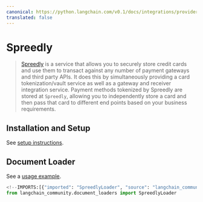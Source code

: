 ```yaml
---
canonical: https://python.langchain.com/v0.1/docs/integrations/providers/spreedly
translated: false
---
```


# Spreedly

>[Spreedly](https://docs.spreedly.com/) is a service that allows you to securely store credit cards and use them to transact against any number of payment gateways and third party APIs. It does this by simultaneously providing a card tokenization/vault service as well as a gateway and receiver integration service. Payment methods tokenized by Spreedly are stored at `Spreedly`, allowing you to independently store a card and then pass that card to different end points based on your business requirements.

## Installation and Setup

See [setup instructions](/docs/integrations/document_loaders/spreedly).

## Document Loader

See a [usage example](/docs/integrations/document_loaders/spreedly).

```python
<!--IMPORTS:[{"imported": "SpreedlyLoader", "source": "langchain_community.document_loaders", "docs": "https://api.python.langchain.com/en/latest/document_loaders/langchain_community.document_loaders.spreedly.SpreedlyLoader.html", "title": "Spreedly"}]-->
from langchain_community.document_loaders import SpreedlyLoader
```